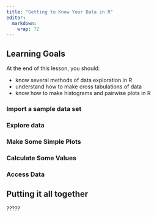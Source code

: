 ```yaml
---
title: "Getting to Know Your Data in R"
editor: 
  markdown: 
    wrap: 72
---
```



::: {.callout-caution collapse="false"}
## Learning Goals

At the end of this lesson, you should:

-   know several methods of data exploration in R
-   understand how to make cross tabulations of data
-   know how to make histograms and pairwise plots in R
:::

### Import a sample data set

### Explore data

### Make Some Simple Plots

### Calculate Some Values

### Access Data

::: callout-tip
## Putting it all together

?????
:::
